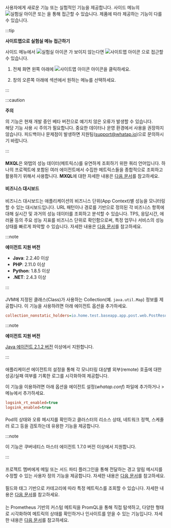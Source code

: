 사용자에게 새로운 기능 또는 실험적인 기능을 제공합니다. 사이드 메뉴의 ![실험실 아이콘](/img/ic-laboratory.svg) <Cmdname sid="side_lab" className="uitext" /> 또는 <Cmdname sid="sitemap" className="uitext" />을 통해 접근할 수 있습니다. 제품에 따라 제공하는 기능이 다를 수 있습니다.

:::tip

**사이트맵으로 실험실 메뉴 접근하기**

사이드 메뉴에서 ![실험실 아이콘](/img/ic-laboratory.svg) <Cmdname sid="side_lab" className="uitext" />가 보이지 않는다면 ![사이트맵 아이콘](/img/ic-sitemap.svg) <Cmdname sid="sitemap" className="uitext" />으로 접근할 수 있습니다.

1. 전체 화면 왼쪽 아래에 ![사이트맵 아이콘](/img/ic-sitemap.svg) <Cmdname sid="sitemap" className="uitext" /> 아이콘을 클릭하세요. 

2. <Cmdname sid="sitemap" className="uitext" /> 창의 오른쪽 아래에 <Cmdname sid="side_lab" className="uitext" /> 섹션에서 원하는 메뉴를 선택하세요.

:::

:::caution

**주의**

<Cmdname sid="side_lab" className="uitext" />의 기능은 현재 개발 중인 베타 버전으로 예기치 않은 오류가 발생할 수 있습니다.  
해당 기능 사용 시 주의가 필요합니다. 중요한 데이터나 운영 환경에서 사용을 권장하지 않습니다. 피드백이나 문제점이 발생하면 지원팀([support@whatap.io](mailto:support@whatap.io))으로 문의하시기 바랍니다.

:::

<Xclude product="npm">

#### <Cmdname sid="side_tagFlex" className="uitext" />

  **MXQL**은 와탭의 성능 데이터(메트릭스)를 유연하게 조회하기 위한 쿼리 언어입니다. 하나의 프로젝트에 포함된 여러 에이전트에서 수집한 메트릭스들을 종합적으로 조회하고 활용하기 위해서 사용합니다. **MXQL**에 대한 자세한 내용은 [다음 문서](../mxql/mxql-overview)를 참고하세요.

</Xclude>

<InDoc product="java,php,python,dotnet">

#### 비즈니스 대시보드

비즈니스 대시보드는 애플리케이션의 비즈니스 단위(App Context)별 성능을 모니터링할 수 있는 대시보드입니다.
URL 패턴이나 경로를 기반으로 정의된 각 비즈니스 항목에 대해 실시간 및 과거의 성능 데이터를 조회하고 분석할 수 있습니다.
TPS, 응답시간, 에러율 등의 주요 성능 지표를 비즈니스 단위로 확인함으로써, 특정 업무나 서비스의 성능 상태를 빠르게 파악할 수 있습니다.
자세한 내용은 [다음 문서](dashboard-business)를 참고하세요.

  :::note

  **에이전트 지원 버전**

- **Java**: 2.2.40 이상
- **PHP**: 2.11.0 이상
- **Python**: 1.8.5 이상
- **.NET**: 2.4.3 이상

:::

</InDoc>

<InDoc product="java">

#### <Cmdname sid="side_collectionMap" className="uitext" />

  JVM에 지정된 클래스(Class)가 사용하는 Collection(예. `java.util.Map`) 정보를 제공합니다. 이 기능을 사용하려면 아래 에이전트 옵션을 추가하세요.

  ```ini title="whatap.conf"
  collection_nonstatic_holders=io.home.test.baseapp.app.post.web.PostResource
  ```

  :::note

  **에이전트 지원 버전**

  [Java 에이전트 2.1.2 버전](../release-notes/java/java-2_1_2#collectionmonitor) 이상에서 지원합니다.

  :::

</InDoc>

<InDoc product="java">

#### <Cmdname sid="side_remoteAccessStatus" className="uitext" />

  애플리케이션 에이전트의 설정을 통해 각 모니터링 대상별 외부(remote) 호출에 대한 성공/실패 여부를 기록한 로그를 시각화하여 제공합니다.

  이 기능을 이용하려면 아래 옵션을 에이전트 설정(*whatap.conf*) 파일에 추가하거나 <Cmdname sid="side_management" className="uitext" /> &gt; <Cmdname sid="side_agentSetting" className="uitext" /> 메뉴에서 추가하세요.

  ```ini title="whatap.conf"
  logsink_rt_enabled=true
  logsink_enabled=true
  ```

</InDoc>

<InDoc product="kubernetes">

#### <Cmdname sid="side_pendingPod" className="uitext" />

  Pod의 상태와 오류 메시지를 확인하고 클러스터의 리소스 상태, 네트워크 정책, 스케줄러 로그 등을 검토하는데 유용한 기능을 제공합니다.

  :::note

  이 기능은 쿠버네티스 마스터 에이전트 1.7.0 버전 이상에서 지원합니다.

  :::

</InDoc>

<InDoc product="java,php,python,golang,dotnet,nodejs,server,kubernetes">

#### <Cmdname sid="side_alertTemplate" className="uitext" />

  프로젝트 멤버에게 메일 또는 서드 파티 플러그인을 통해 전달하는 경고 알림 메시지를 수정할 수 있는 사용자 정의 기능을 제공합니다. 자세한 내용은 [다음 문서](set-notification-message)를 참고하세요.

</InDoc>

<InDoc product="browser,npm">

#### <Cmdname sid="side_metricsSearch" className="uitext" />

  필드와 태그 기반으로 카테고리에 따라 특정 메트릭스를 조회할 수 있습니다. 자세한 내용은 [다음 문서](metrics-search)를 참고하세요.

</InDoc>

<InDoc product="oracle,oraclepro,mysql,mssql,tibero,cubrid,altibase,redis,mongodb,db2,sapase">

#### <Cmdname sid="openmetrics_explorer" className="uitext" />

<Cmdname sid="openmetrics_explorer" className="uitext" />는 Prometheus 기반의 커스텀 메트릭을 PromQL을 통해 직접 탐색하고, 다양한 형태로 시각화하여 메트릭의 상태를 확인하거나 인사이트를 얻을 수 있는 기능입니다. 자세한 내용은 [다음 문서](openmetrics_explorer)를 참고하세요.

</InDoc>
